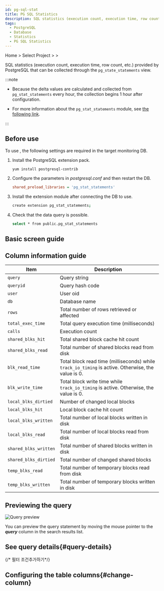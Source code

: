 ```yaml
---
id: pg-sql-stat
title: PG SQL Statistics
description: SQL statistics (execution count, execution time, row count, etc.) provided by PostgreSQL are collected through the pg_state_statements view.
tags:
  - PostgreSQL
  - Database
  - Statistics
  - PG SQL Statistics
---
```


Home > Select Project > <Cmdname sid="side_reportStat" className="uitext" /> > <Cmdname sid="side_pgStat" className="uitext" />

SQL statistics (execution count, execution time, row count, etc.) provided by PostgreSQL that can be collected through the `pg_state_statements` view.

:::note

- Because the delta values are calculated and collected from `pg_stat_statements` every hour, the collection begins 1 hour after configuration.

- For more information about the `pg_stat_statements` module, see [the following link](https://www.postgresql.org/docs/current/pgstatstatements.html).

:::

## Before use

To use <Cmdname sid="side_pgStat" className="uitext" />, the following settings are required in the target monitoring DB.

1. Install the PostgreSQL extension pack.

   ```bash
   yum install postgresql-contrib
   ```

2. Configure the parameters in _postgresql.conf_ and then restart the DB.

   ```ini title='postgresql.conf'
   shared_preload_libraries = 'pg_stat_statements'
   ```

3. Install the extension module after connecting the DB to use.

   ```bash
   create extension pg_stat_statements;
   ```

4. Check that the data query is possible.

   ```bash
   select * from public.pg_stat_statements
   ```

## Basic screen guide

<ImgLang img='db-pg-sql-stat.png' desc='PG SQL Statistics' />


<Dbproductsqlstatbasicusage />

## Column information guide

| Item                  | Description                                                                                                           |
| --------------------- | --------------------------------------------------------------------------------------------------------------------- |
| `query`               | Query string                                                                                                          |
| `queryid`             | Query hash code                                                                                                       |
| `user`                | User oid                                                                                                              |
| `db`                  | Database name                                                                                                         |
| `rows`                | Total number of rows retrieved or affected                                                                            |
| `total_exec_time`     | Total query execution time (milliseconds)                                                          |
| `calls`               | Execution count                                                                                                       |
| `shared_blks_hit`     | Total shared block cache hit count                                                                                    |
| `shared_blks_read`    | Total number of shared blocks read from disk                                                                          |
| `blk_read_time`       | Total block read time (milliseconds) while `track_io_timing` is active. Otherwise, the value is 0. |
| `blk_write_time`      | Total block write time while `track_io_timing` is active. Otherwise, the value is 0.                                  |
| `local_blks_dirtied`  | Number of changed local blocks                                                                                        |
| `local_blks_hit`      | Local block cache hit count                                                                                           |
| `local_blks_written`  | Total number of local blocks written in disk                                                                          |
| `local_blks_read`     | Total number of local blocks read from disk                                                                           |
| `shared_blks_written` | Total number of shared blocks written in disk                                                                         |
| `shared_blks_dirtied` | Total number of changed shared blocks                                                                                 |
| `temp_blks_read`      | Total number of temporary blocks read from disk                                                                       |
| `temp_blks_written`   | Total number of temporary blocks written in disk                                                                      |

## Previewing the query

![Query preview](/img/db-sql-preview.png)

You can preview the query statement by moving the mouse pointer to the **_query_** column in the search results list.

## See query details{#query-details}

<ImgLang img='db-sql-details-postgresql.png' desc='SQL details' />


<Dbproductsqlstatquerydetails />

{/* 필터 조건추가하기*/}

<Dbsqlfilter />

## Configuring the table columns{#change-column}


<Dbv2dataeditcolumn />
